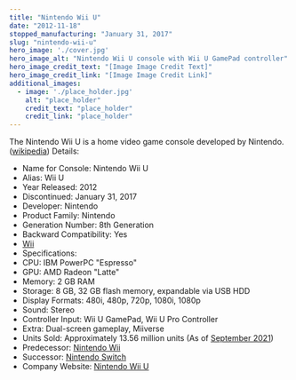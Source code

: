 ```yaml
---
title: "Nintendo Wii U"
date: "2012-11-18"
stopped_manufacturing: "January 31, 2017"
slug: "nintendo-wii-u"
hero_image: './cover.jpg'
hero_image_alt: "Nintendo Wii U console with Wii U GamePad controller"
hero_image_credit_text: "[Image Image Credit Text]"
hero_image_credit_link: "[Image Image Credit Link]"
additional_images:
  - image: './place_holder.jpg'
    alt: "place_holder"
    credit_text: "place_holder"
    credit_link: "place_holder"
---
```

The Nintendo Wii U is a home video game console developed by Nintendo. ([wikipedia](https://en.wikipedia.org.org/wiki/Wii_U))
Details:
- Name for Console: Nintendo Wii U
- Alias: Wii U
- Year Released: 2012
- Discontinued: January 31, 2017
- Developer: Nintendo
- Product Family: Nintendo
- Generation Number: 8th Generation
- Backward Compatibility: Yes
- [Wii](https://en.wikipedia.org.org/wiki/Wii_U#Backward_compatibility)
- Specifications:
- CPU: IBM PowerPC "Espresso"
- GPU: AMD Radeon "Latte"
- Memory: 2 GB RAM
- Storage: 8 GB, 32 GB flash memory, expandable via USB HDD
- Display Formats: 480i, 480p, 720p, 1080i, 1080p
- Sound: Stereo
- Controller Input: Wii U GamePad, Wii U Pro Controller
- Extra: Dual-screen gameplay, Miiverse
- Units Sold: Approximately 13.56 million units (As of [September 2021](https://www.nintendo.co.jp/ir/en/finance/hard_soft/numbers/index.html))
- Predecessor: [Nintendo Wii](https://en.wikipedia.org.org/wiki/Nintendo_Wii)
- Successor: [Nintendo Switch](https://en.wikipedia.org.org/wiki/Nintendo_Switch)
- Company Website: [Nintendo Wii U](https://www.nintendo.com/wiiu/)
